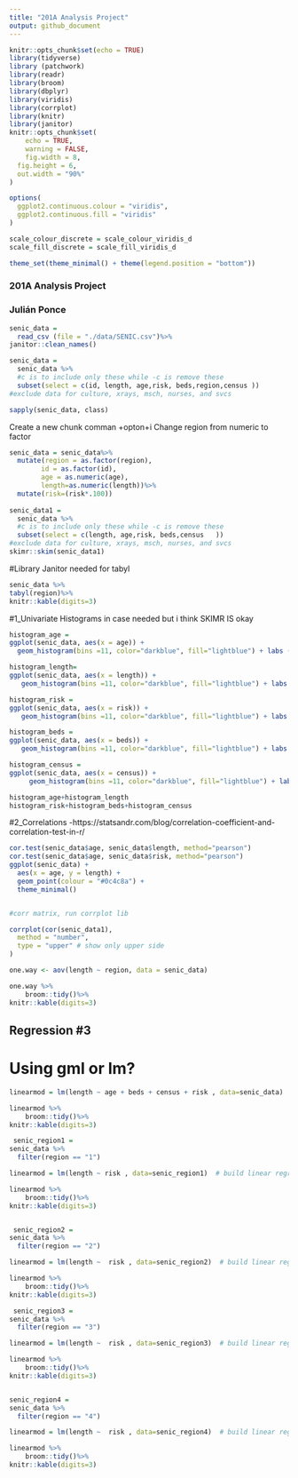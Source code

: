 ```yaml
---
title: "201A Analysis Project"
output: github_document
---
```

```r
knitr::opts_chunk$set(echo = TRUE)
library(tidyverse)
library (patchwork)
library(readr)
library(broom)
library(dbplyr)
library(viridis)
library(corrplot)
library(knitr)
library(janitor)
knitr::opts_chunk$set(
	echo = TRUE,
	warning = FALSE,
	fig.width = 8, 
  fig.height = 6,
  out.width = "90%"
)

options(
  ggplot2.continuous.colour = "viridis",
  ggplot2.continuous.fill = "viridis"
)

scale_colour_discrete = scale_colour_viridis_d
scale_fill_discrete = scale_fill_viridis_d

theme_set(theme_minimal() + theme(legend.position = "bottom"))
```

### 201A Analysis Project 

### Julián Ponce


``` r
senic_data =
  read_csv (file = "./data/SENIC.csv")%>%
janitor::clean_names()

senic_data =
  senic_data %>%
  #c is to include only these while -c is remove these
  subset(select = c(id, length, age,risk, beds,region,census ))
#exclude data for culture, xrays, msch, nurses, and svcs 


```


```r
sapply(senic_data, class)
```

Create a new chunk comman +opton+i 
Change region from numeric to factor 
```r
senic_data = senic_data%>%
  mutate(region = as.factor(region), 
        id = as.factor(id),
        age = as.numeric(age),
        length=as.numeric(length))%>%
  mutate(risk=(risk*.100))
  
senic_data1 =
  senic_data %>%
  #c is to include only these while -c is remove these
  subset(select = c(length, age,risk, beds,census   ))
#exclude data for culture, xrays, msch, nurses, and svcs 
skimr::skim(senic_data1) 
```

#Library Janitor needed for tabyl
```r

senic_data %>%
tabyl(region)%>%
knitr::kable(digits=3)
```

#1_Univariate
Histograms in case needed but i think SKIMR IS okay
```r

histogram_age =
ggplot(senic_data, aes(x = age)) + 
  geom_histogram(bins =11, color="darkblue", fill="lightblue") + labs (title = "Figure 1.Age Distribution", x="Age", y ="Count") 

histogram_length=
ggplot(senic_data, aes(x = length)) + 
   geom_histogram(bins =11, color="darkblue", fill="lightblue") + labs (title = "Figure 2.Length of Stay Distribution", x="Length of Stay(Days)", y ="Count") 

histogram_risk =
ggplot(senic_data, aes(x = risk)) + 
   geom_histogram(bins =11, color="darkblue", fill="lightblue") + labs (title = "Figure 3.Infection Distribution", x="Infection Risk(Years)", y ="Count") 

histogram_beds =
ggplot(senic_data, aes(x = beds)) + 
   geom_histogram(bins =11, color="darkblue", fill="lightblue") + labs (title = "Figure 4. Bed Distribution", x="Number of Beds", y ="Count") 

histogram_census =
ggplot(senic_data, aes(x = census)) + 
     geom_histogram(bins =11, color="darkblue", fill="lightblue") + labs (title = "Figure 5.Census Distribution", x="Average Number of Hospital Patients Per Day", y ="Count") 

histogram_age+histogram_length
histogram_risk+histogram_beds+histogram_census
```

#2_Correlations -https://statsandr.com/blog/correlation-coefficient-and-correlation-test-in-r/

```r

cor.test(senic_data$age, senic_data$length, method="pearson")
cor.test(senic_data$age, senic_data$risk, method="pearson")
ggplot(senic_data) +
  aes(x = age, y = length) +
  geom_point(colour = "#0c4c8a") +
  theme_minimal()


#corr matrix, run corrplot lib 

corrplot(cor(senic_data1),
  method = "number",
  type = "upper" # show only upper side
)

```

```r

one.way <- aov(length ~ region, data = senic_data)

one.way %>%  
    broom::tidy()%>% 
knitr::kable(digits=3)
```

## Regression #3
# Using gml or lm? 
```r

linearmod = lm(length ~ age + beds + census + risk , data=senic_data)  # build linear regression model on full data

linearmod %>%  
    broom::tidy()%>% 
knitr::kable(digits=3)
```

```r
 senic_region1 =
senic_data %>% 
  filter(region == "1")

linearmod = lm(length ~ risk , data=senic_region1)  # build linear regression model on full data

linearmod %>%  
    broom::tidy()%>% 
knitr::kable(digits=3)


 senic_region2 =
senic_data %>% 
  filter(region == "2")

linearmod = lm(length ~  risk , data=senic_region2)  # build linear regression model on full data

linearmod %>%  
    broom::tidy()%>% 
knitr::kable(digits=3)

 senic_region3 =
senic_data %>% 
  filter(region == "3")

linearmod = lm(length ~  risk , data=senic_region3)  # build linear regression model on full data

linearmod %>%  
    broom::tidy()%>% 
knitr::kable(digits=3)


senic_region4 =
senic_data %>% 
  filter(region == "4")

linearmod = lm(length ~  risk , data=senic_region4)  # build linear regression model on full data

linearmod %>%  
    broom::tidy()%>% 
knitr::kable(digits=3)
```

